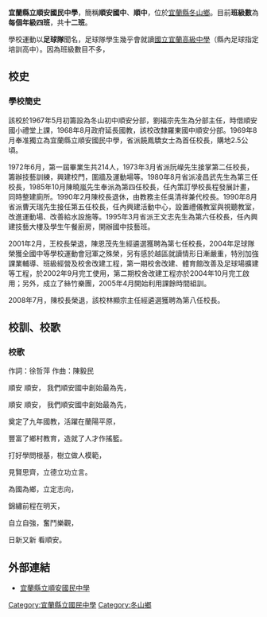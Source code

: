 '''宜蘭縣立順安國民中學'''，簡稱'''順安國中'''、'''順中'''，位於[[宜蘭縣|宜蘭縣]][[冬山鄉|冬山鄉]]。目前'''班級數'''為'''每個年級四班'''，共'''十二班'''。

學校運動以'''足球隊'''聞名，足球隊學生幾乎會就讀[[國立宜蘭高級中學|國立宜蘭高級中學]]（縣內足球指定培訓高中）。因為班級數目不多，{{Fact|該校師長幾乎可以叫出學校每一位學生的姓名廖廷凱。|time=2013-03-29T06:27:56+00:00}}

==校史==
===學校簡史===
該校於1967年5月初籌設為冬山初中順安分部，劉福宗先生為分部主任，時借順安國小禮堂上課，1968年8月政府延長國教，該校改隸羅東國中順安分部。1969年8月奉准獨立為宜蘭縣立順安國民中學，省派饒鳳驕女士為首任校長，購地2.5公頃。

1972年6月，第一屆畢業生共214人，1973年3月省派阮嶸先生接掌第二任校長，籌辦技藝訓練，興建校門，圍牆及運動場等。1980年8月省派凌昌武先生為第三任校長，1985年10月陳曉嵐先生奉派為第四任校長，任內策訂學校長程發展計畫，同時整建廁所。1990年2月陳校長退休，由教務主任吳清祥兼代校長。1990年8月省派曹天瑞先生接任第五任校長，任內興建活動中心，設置禮儀教室與視聽教室，改進運動場、改善給水設施等。1995年3月省派王文志先生為第六任校長，任內興建技藝大樓及學生午餐廚房，開辦國中技藝班。 

2001年2月，王校長榮退，陳恩茂先生經遴選獲聘為第七任校長，2004年足球隊榮獲全國中等學校運動會冠軍之殊榮，另有感於越區就讀情形日漸嚴重，特別加強課業輔導、班級經營及校舍改建工程，第一期校舍改建、體育館改善及足球場擴建等工程，於2002年9月完工使用，第二期校舍改建工程亦於2004年10月完工啟用；另外，成立了絲竹樂團，2005年4月開始利用課餘時間組訓。 

2008年7月，陳校長榮退，該校林顯宗主任經遴選獲聘為第八任校長。

==校訓、校歌==
===校歌===
作詞：徐哲萍 作曲：陳毅民

順安 順安， 我們順安國中創始最為先，

順安 順安， 我們順安國中創始最為先，

奠定了九年國教，活躍在蘭陽平原，

豐富了鄉村教育，造就了人才作搖籃。

打好學問根基，樹立做人模範，

見賢思齊，立德立功立言。

為國為鄉，立定志向，

錦繡前程在明天，

自立自強，奮鬥樂觀，

日新又新 看順安。

==外部連結==
*[http://blog.ilc.edu.tw/blog/blog/25899 宜蘭縣立順安國民中學]{{Wayback|url=http://blog.ilc.edu.tw/blog/blog/25899 |date=20170104000400 }}

{{宜蘭縣國民中小學}}

[[Category:宜蘭縣立國民中學|Category:宜蘭縣立國民中學]]
[[Category:冬山鄉|Category:冬山鄉]]